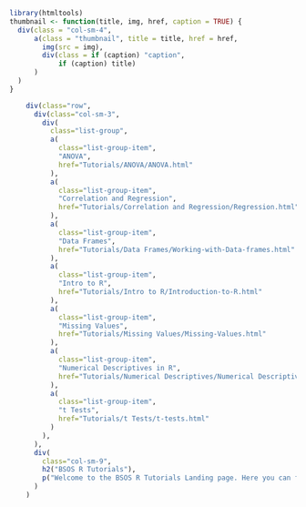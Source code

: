 
```r
library(htmltools)
thumbnail <- function(title, img, href, caption = TRUE) {
  div(class = "col-sm-4",
      a(class = "thumbnail", title = title, href = href,
        img(src = img),
        div(class = if (caption) "caption",
            if (caption) title)
      )
  )
}
```

```r


    div(class="row",
      div(class="col-sm-3",
        div(
          class="list-group",
          a(
            class="list-group-item",
            "ANOVA",
            href="Tutorials/ANOVA/ANOVA.html"
          ),
          a(
            class="list-group-item",
            "Correlation and Regression",
            href="Tutorials/Correlation and Regression/Regression.html"
          ),
          a(
            class="list-group-item",
            "Data Frames",
            href="Tutorials/Data Frames/Working-with-Data-frames.html"
          ),
          a(
            class="list-group-item",
            "Intro to R",
            href="Tutorials/Intro to R/Introduction-to-R.html"
          ),
          a(
            class="list-group-item",
            "Missing Values",
            href="Tutorials/Missing Values/Missing-Values.html"
          ),
          a(
            class="list-group-item",
            "Numerical Descriptives in R",
            href="Tutorials/Numerical Descriptives/Numerical Descriptives in R/Numerical-Descriptives-in-R.html"
          ),
          a(
            class="list-group-item",
            "t Tests",
            href="Tutorials/t Tests/t-tests.html"
          )
        ),
      ),
      div(
        class="col-sm-9",
        h2("BSOS R Tutorials"),
        p("Welcome to the BSOS R Tutorials Landing page. Here you can find links to the tutorials that are a part of this series. They are on the left sidebar or if you're using a small screen, they are above.")
      )
    )



```

